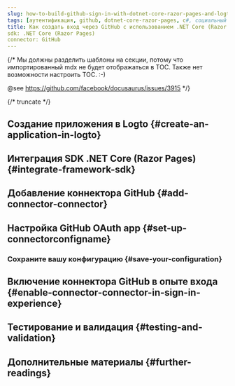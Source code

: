 ```yaml
---
slug: how-to-build-github-sign-in-with-dotnet-core-razor-pages-and-logto
tags: [аутентификация, github, dotnet-core-razor-pages, c#, социальный вход, вход, логин]
title: Как создать вход через GitHub с использованием .NET Core (Razor Pages)
sdk: .NET Core (Razor Pages)
connector: GitHub
---
```


{/*
  Мы должны разделить шаблоны на секции, потому что импортированный mdx не будет отображаться в TOC.
  Также нет возможности настроить TOC. :-)

  @see https://github.com/facebook/docusaurus/issues/3915
*/}




{/* truncate */}

<Intro connector={connector} sdk=".NET Core (Razor Pages)" link="https://learn.microsoft.com/aspnet/core/razor-pages" />

## Создание приложения в Logto \{#create-an-application-in-logto}

<CreateApplication type="Традиционное веб-приложение" framework=".NET Core (Razor Pages)" />

## Интеграция SDK .NET Core (Razor Pages) \{#integrate-framework-sdk}

<IntegrateSdk />

## Добавление коннектора GitHub \{#add-connector-connector}

<AddSocialConnector connector={connector} framework=".NET Core (Razor Pages)" />

## Настройка GitHub OAuth app \{#set-up-connectorconfigname}

<ConnectorGuide />

### Сохраните вашу конфигурацию \{#save-your-configuration}

<SaveYourConfiguration connector={connector} />

## Включение коннектора GitHub в опыте входа \{#enable-connector-connector-in-sign-in-experience}

<EnableSocialConnector connector={connector} />

## Тестирование и валидация \{#testing-and-validation}

<TestingAndValidation connector={connector} sdk=".NET Core (Razor Pages)" />

## Дополнительные материалы \{#further-readings}

<FurtherReadings />